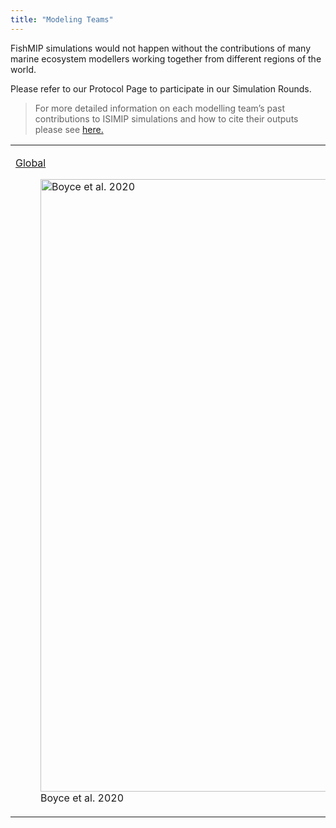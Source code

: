 ```yaml
---
title: "Modeling Teams"
---
```


FishMIP simulations would not happen without the contributions of many marine ecosystem modellers working together from different regions of the world.

Please refer to our Protocol Page to participate in our Simulation Rounds.

> For more detailed information on each modelling team's past contributions to ISIMIP simulations and how to cite their outputs please see [here.](https://www.isimip.org/impactmodels/)

+-----------------------------------------------------------------+-------------------------------------------------------------------------------+
| [Global](globalmodels.html)                                     | [Regional](regionalmodels.html)                                               |
|                                                                 |                                                                               |
| ![Boyce et al. 2020](images/testimage_global.jpeg){width="980"} | ![Bryndrum-Buchholz et al. 2023](images/testimage_regional.jpeg){width="518"} |
+-----------------------------------------------------------------+-------------------------------------------------------------------------------+
